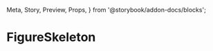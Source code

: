   Meta,
  Story,
  Preview,
  Props,
} from '@storybook/addon-docs/blocks';

<Meta
  title="Admin|FigureSkeleton"
  component={FigureSkeleton}
/>

# FigureSkeleton

<Preview>
  <Story name="Demo">
    <FigureSkeleton />
  </Story>
</Preview>

<Props of={FigureSkeleton} />
